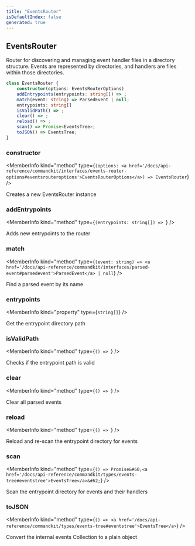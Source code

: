 ```yaml
---
title: "EventsRouter"
isDefaultIndex: false
generated: true
---
```



<!-- This file was generated from the CommandKit source. Do not modify. Instead, re-run the "docgen" script -->


## EventsRouter

<GenerationInfo sourceFile="packages/commandkit/src/app/router/EventsRouter.ts" sourceLine="37" packageName="commandkit" />

Router for discovering and managing event handler files in a directory structure.
Events are represented by directories, and handlers are files within those directories.

```ts title="Signature"
class EventsRouter {
    constructor(options: EventsRouterOptions)
    addEntrypoints(entrypoints: string[]) => ;
    match(event: string) => ParsedEvent | null;
    entrypoints: string[]
    isValidPath() => ;
    clear() => ;
    reload() => ;
    scan() => Promise<EventsTree>;
    toJSON() => EventsTree;
}
```

<div className="members-wrapper">

### constructor

<MemberInfo kind="method" type={`(options: <a href='/docs/api-reference/commandkit/interfaces/events-router-options#eventsrouteroptions'>EventsRouterOptions</a>) => EventsRouter`}   />

Creates a new EventsRouter instance
### addEntrypoints

<MemberInfo kind="method" type={`(entrypoints: string[]) => `}   />

Adds new entrypoints to the router
### match

<MemberInfo kind="method" type={`(event: string) => <a href='/docs/api-reference/commandkit/interfaces/parsed-event#parsedevent'>ParsedEvent</a> | null`}   />

Find a parsed event by its name
### entrypoints

<MemberInfo kind="property" type={`string[]`}   />

Get the entrypoint directory path
### isValidPath

<MemberInfo kind="method" type={`() => `}   />

Checks if the entrypoint path is valid
### clear

<MemberInfo kind="method" type={`() => `}   />

Clear all parsed events
### reload

<MemberInfo kind="method" type={`() => `}   />

Reload and re-scan the entrypoint directory for events
### scan

<MemberInfo kind="method" type={`() => Promise&#60;<a href='/docs/api-reference/commandkit/types/events-tree#eventstree'>EventsTree</a>&#62;`}   />

Scan the entrypoint directory for events and their handlers
### toJSON

<MemberInfo kind="method" type={`() => <a href='/docs/api-reference/commandkit/types/events-tree#eventstree'>EventsTree</a>`}   />

Convert the internal events Collection to a plain object


</div>
